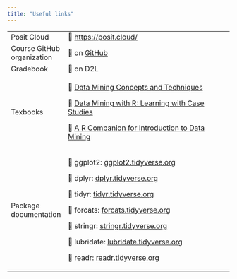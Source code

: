 ```yaml
---
title: "Useful links"
---
```


+----------------------------+---------------------------------------------------------------------------------------------------------------------------------------+
| Posit Cloud                | 🔗 <https://posit.cloud/>                                                                                                             |
+----------------------------+---------------------------------------------------------------------------------------------------------------------------------------+
| Course GitHub organization | 🔗 on [GitHub](https://github.com/INFO526-DataViz)                                                                                    |
+----------------------------+---------------------------------------------------------------------------------------------------------------------------------------+
| Gradebook                  | 🔗 on D2L                                                                                                                             |
+----------------------------+---------------------------------------------------------------------------------------------------------------------------------------+
| Texbooks                   | 🔗 [Data Mining Concepts and Techniques](https://d2l.arizona.edu/d2l/le/content/1334579/viewContent/15013961/View)                    |
|                            |                                                                                                                                       |
|                            | 🔗 [Data Mining with R: Learning with Case Studies](https://d2l.arizona.edu/d2l/le/content/1334579/viewContent/15014006/View)         |
|                            |                                                                                                                                       |
|                            | 🔗 [A R Companion for Introduction to Data Mining](https://mhahsler.github.io/Introduction_to_Data_Mining_R_Examples/book/index.html) |
+----------------------------+---------------------------------------------------------------------------------------------------------------------------------------+
| Package documentation      | 🔗 ggplot2: [ggplot2.tidyverse.org](https://ggplot2.tidyverse.org/)                                                                   |
|                            |                                                                                                                                       |
|                            | 🔗 dplyr: [dplyr.tidyverse.org](https://dplyr.tidyverse.org/)                                                                         |
|                            |                                                                                                                                       |
|                            | 🔗 tidyr: [tidyr.tidyverse.org](https://tidyr.tidyverse.org/)                                                                         |
|                            |                                                                                                                                       |
|                            | 🔗 forcats: [forcats.tidyverse.org](https://forcats.tidyverse.org/)                                                                   |
|                            |                                                                                                                                       |
|                            | 🔗 stringr: [stringr.tidyverse.org](https://stringr.tidyverse.org/)                                                                   |
|                            |                                                                                                                                       |
|                            | 🔗 lubridate: [lubridate.tidyverse.org](https://lubridate.tidyverse.org/)                                                             |
|                            |                                                                                                                                       |
|                            | 🔗 readr: [readr.tidyverse.org](https://readr.tidyverse.org/)                                                                         |
+----------------------------+---------------------------------------------------------------------------------------------------------------------------------------+
